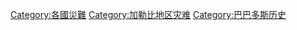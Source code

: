 [[Category:各國災難|Category:各國災難]]
[[Category:加勒比地区灾难|Category:加勒比地区灾难]]
[[Category:巴巴多斯历史|Category:巴巴多斯历史]]